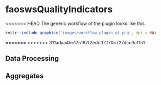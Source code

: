 # **faoswsQualityIndicators** {#faoswsQualityIndicators}

<<<<<<< HEAD
The generic workflow of the plugin looks like this.

```r
knitr::include_graphics('images/workflow_plugin_qi.png', dpi = NA)
```


=======
>>>>>>> 311adaa45c175187f2edcf01f70c727dcc3cf151

## **Data Processing**

## **Aggregates**